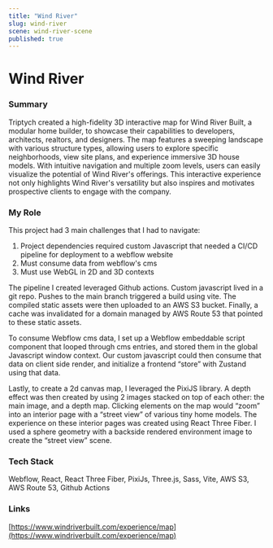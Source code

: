 ```yaml
---
title: "Wind River"
slug: wind-river
scene: wind-river-scene
published: true
---
```


<div className="relative size-full pt-header">
<div className="flex flex-col size-full justify-center">
<Container className="prose">

# Wind River

### Summary

Triptych created a high-fidelity 3D interactive map for Wind River Built, a modular home builder, to showcase their capabilities to developers, architects, realtors, and designers. The map features a sweeping landscape with various structure types, allowing users to explore specific neighborhoods, view site plans, and experience immersive 3D house models. With intuitive navigation and multiple zoom levels, users can easily visualize the potential of Wind River's offerings. This interactive experience not only highlights Wind River's versatility but also inspires and motivates prospective clients to engage with the company.

### My Role

This project had 3 main challenges that I had to navigate:

1. Project dependencies required custom Javascript that needed a CI/CD pipeline for deployment to a webflow website
2. Must consume data from webflow's cms
3. Must use WebGL in 2D and 3D contexts

The pipeline I created leveraged Github actions. Custom javascript lived in a git repo. Pushes to the main branch triggered a build using vite. The compiled static assets were then uploaded to an AWS S3 bucket. Finally, a cache was invalidated for a domain managed by AWS Route 53 that pointed to these static assets.

To consume Webflow cms data, I set up a Webflow embeddable script component that looped through cms entries, and stored them in the global Javascript window context. Our custom javascript could then consume that data on client side render, and initialize a frontend “store” with Zustand using that data.

Lastly, to create a 2d canvas map, I leveraged the PixiJS library. A depth effect was then created by using 2 images stacked on top of each other: the main image, and a depth map. Clicking elements on the map would “zoom” into an interior page with a “street view” of various tiny home models. The experience on these interior pages was created using React Three Fiber. I used a sphere geometry with a backside rendered environment image to create the “street view” scene.

### Tech Stack

Webflow, React, React Three Fiber, PixiJs, Three.js, Sass, Vite, AWS S3, AWS Route 53, Github Actions

### Links

[https://www.windriverbuilt.com/experience/map](https://www.windriverbuilt.com/experience/map)

</Container>
</div>
</div>
